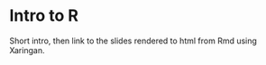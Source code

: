 # Intro to R


Short intro, then link to the slides rendered to html from Rmd using Xaringan.









